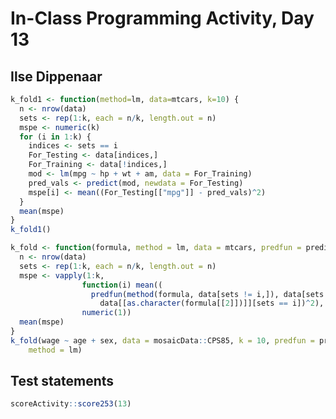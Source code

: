 # In-Class Programming Activity, Day 13

## Ilse Dippenaar
```r
k_fold1 <- function(method=lm, data=mtcars, k=10) {
  n <- nrow(data)
  sets <- rep(1:k, each = n/k, length.out = n)
  mspe <- numeric(k)
  for (i in 1:k) {
    indices <- sets == i
    For_Testing <- data[indices,]
    For_Training <- data[!indices,]
    mod <- lm(mpg ~ hp + wt + am, data = For_Training)
    pred_vals <- predict(mod, newdata = For_Testing)
    mspe[i] <- mean((For_Testing[["mpg"]] - pred_vals)^2)
  }
  mean(mspe)
}
k_fold1()
```

```r
k_fold <- function(formula, method = lm, data = mtcars, predfun = predict, k = 10) {
  n <- nrow(data)
  sets <- rep(1:k, each = n/k, length.out = n)
  mspe <- vapply(1:k, 
                function(i) mean((
                  predfun(method(formula, data[sets != i,]), data[sets == i,]) - 
                    data[[as.character(formula[[2]])]][sets == i])^2), 
                numeric(1))
  mean(mspe)
}
k_fold(wage ~ age + sex, data = mosaicData::CPS85, k = 10, predfun = predict, 
    method = lm)
```



## Test statements

```r
scoreActivity::score253(13)
```